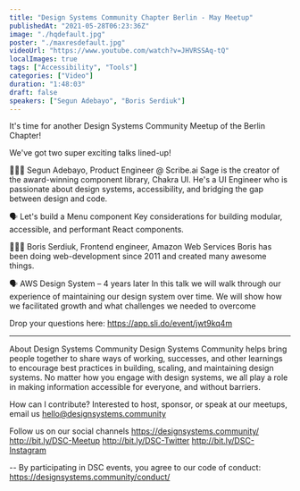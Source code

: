 ```yaml
---
title: "Design Systems Community Chapter Berlin - May Meetup"
publishedAt: "2021-05-28T06:23:36Z"
image: "./hqdefault.jpg"
poster: "./maxresdefault.jpg"
videoUrl: "https://www.youtube.com/watch?v=JHVRSSAq-tQ"
localImages: true
tags: ["Accessibility", "Tools"]
categories: ["Video"]
duration: "1:48:03"
draft: false
speakers: ["Segun Adebayo", "Boris Serdiuk"]
---
```


It's time for another Design Systems Community Meetup of the Berlin Chapter!

We've got two super exciting talks lined-up!

👨🏼‍💻 Segun Adebayo, Product Engineer @ Scribe.ai
Sage is the creator of the award-winning component library, Chakra UI. He's a UI Engineer who is passionate about design systems, accessibility, and bridging the gap between design and code.

🗣 Let's build a Menu component
Key considerations for building modular, accessible, and performant React components.

👨🏼‍💻 Boris Serdiuk, Frontend engineer, Amazon Web Services
Boris has been doing web-development since 2011 and created many awesome things.

🗣 AWS Design System – 4 years later
In this talk we will walk through our experience of maintaining our design system over time. We will show how we facilitated growth and what challenges we needed to overcome

Drop your questions here: https://app.sli.do/event/jwt9kq4m

---

About Design Systems Community
Design Systems Community helps bring people together to share ways of working, successes, and other learnings to encourage best practices in building, scaling, and maintaining design systems. No matter how you engage with design systems, we all play a role in making information accessible for everyone, and without barriers.

How can I contribute?
Interested to host, sponsor, or speak at our meetups, email us hello@designsystems.community

Follow us on our social channels
https://designsystems.community/
http://bit.ly/DSC-Meetup
http://bit.ly/DSC-Twitter
http://bit.ly/DSC-Instagram

--
By participating in DSC events, you agree to our code of conduct: https://designsystems.community/conduct/
